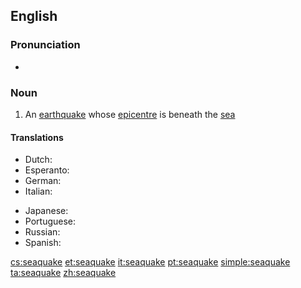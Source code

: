 ==English==

===Pronunciation===
* {{rhymes|eɪk}}

===Noun===
{{en-noun}}

# An [[earthquake]] whose [[epicentre]] is beneath the [[sea]]

====Translations====
{{trans-top|earthquake under sea}}
* Dutch: {{t+|nl|zeebeving|f}}
* Esperanto: {{t|eo|submara tertremo}}
* German: {{t|de|Seebeben|n}}
* Italian: {{t+|it|maremoto|m}}
{{trans-mid}}
* Japanese: {{t|ja|海震|tr=かいしん, kaishin}}
* Portuguese: {{t+|pt|maremoto|m}}
* Russian: {{t|ru|моретрясение|n|tr=mor'er'as'énije}}
* Spanish: {{t+|es|maremoto|m}}
{{trans-bottom}}

[[cs:seaquake]]
[[et:seaquake]]
[[it:seaquake]]
[[pt:seaquake]]
[[simple:seaquake]]
[[ta:seaquake]]
[[zh:seaquake]]